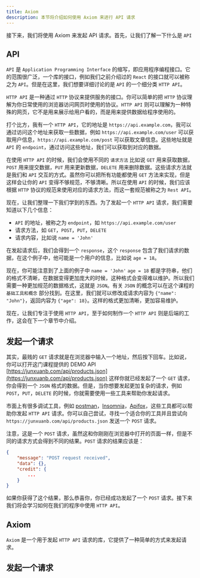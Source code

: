 ```yaml
---
title: Axiom
description: 本节将介绍如何使用 Axiom 来进行 API 请求
---
```

接下来，我们将使用 Axiom 来发起 API 请求。首先，让我们了解一下什么是 `API`

## API
`API` 是 `Application Programming Interface` 的缩写，即应用程序编程接口。它的范围很广泛，一个库的接口，例如我们之前介绍过的 `React` 的接口就可以被称之为 `API`。但是在这里，我们想要详细讨论的是 `API` 的一个细分类 `HTTP API`。  

`HTTP API` 是一种通过 `HTTP` 协议来提供服务的接口。你可以简单的把 `HTTP` 协议理解为你日常使用的浏览器访问网页时使用的协议。`HTTP API` 则可以理解为一种特殊的网页，它不是用来展示给用户看的，而是用来提供数据给程序使用的。  

打个比方，我有一个 `HTTP API`，它的地址是 `https://api.example.com`，我可以通过访问这个地址来获取一些数据，例如 `https://api.example.com/user` 可以获取用户信息，`https://api.example.com/post` 可以获取文章信息。这些地址就是 `API` 的 `endpoint`，通过访问这些地址，我们可以获取到对应的数据。  

在使用 `HTTP API` 的时候，我们会使用不同的 `请求方法` 比如说 `GET` 用来获取数据，`POST` 用来提交数据，`PUT` 用来更新数据，`DELETE` 用来删除数据。这些请求方法就是我们和 `API` 交互的方式。虽然你可以把所有功能都使用 `GET` 方法来实现，但是这样会让你的 `API` 变得不够规范，不够清晰。所以在使用 `API` 的时候，我们应该根据 `HTTP` 协议的规范来使用对应的请求方法，而这一套规范被称之为 `Rest API`。  

现在，让我们整理一下我们学到的东西。为了发起一个 `HTTP API` 请求，我们需要知道以下几个信息：
- `API` 的地址，被称之为 `endpoint`，如 `https://api.example.com/user`
- 请求方法，如 `GET`，`POST`，`PUT`，`DELETE`
- 请求内容，比如说 `name = 'John'`  

在发起请求后，我们会得到一个 `response`，这个 `response` 包含了我们请求的数据，在这个例子中，他可能是一个用户的信息，比如说 `age = 18`。

现在，你可能注意到了上面的例子中 `name = 'John'` `age = 18` 都是字符串，他们的格式不清晰，在数据变得更加庞大的时候，这种格式会变得难以维护。所以我们需要一种更加规范的数据格式，这就是 `JSON`。有关 `JSON` 的概念可以在这个课程的 `基础工具和概念` 部分找到。在这里，我们就可以修改成请求内容为 `{"name": "John"}`，返回内容为 `{"age": 18}`。这样的格式更加清晰，更加容易维护。

现在，让我们专注于使用 `HTTP API`，至于如何制作一个 `HTTP API` 则是后端的工作，这会在下一个章节中介绍。

## 发起一个请求
其实，最贱的 `GET` 请求就是在浏览器中输入一个地址，然后按下回车。比如说，你可以打开这门课程提供的 DEMO API [https://junxuanb.com/api/products.json](https://junxuanb.com/api/products.json) 这样你就已经发起了一个 `GET` 请求，你会得到一个 `JSON` 格式的数据。但是，当你想要发起更加复杂的请求，例如 `POST`，`PUT`，`DELETE` 的时候，你就需要使用一些工具来帮助你发起请求。  

市面上有很多调试工具，例如 [postman](https://www.postman.com/)，[Insomnia](https://insomnia.rest/)，[Apifox](https://www.apifox.com/)，这些工具都可以帮助你发起 `HTTP API` 请求。你可以自己尝试，寻找一个适合你的工具并且尝试向 `https://junxuanb.com/api/products.json` 发送一个 `POST` 请求。  

注意，这是一个 `POST` 请求，虽然这和你刚刚在浏览器中打开的页面一样，但是不同的请求方式会得到不同的结果。`POST` 请求的结果应该是：
```json
{
    "message": "POST request received",
    "data": {},
    "credit": {
        ...
    }
}
```
如果你获得了这个结果，那么恭喜你，你已经成功发起了一个 `POST` 请求。接下来我们将会学习如何在我们的程序中使用 `HTTP API`。

## Axiom
`Axiom` 是一个用于发起 `HTTP API` 请求的库，它提供了一种简单的方式来发起请求。

## 发起一个请求